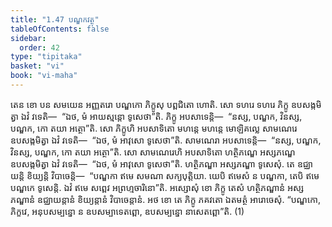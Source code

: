 ```yaml
---
title: "1.47 បណ្ឌកវត្ថុ"
tableOfContents: false
sidebar:
  order: 42
type: "tipitaka"
basket: "vi"
book: "vi-maha"
---
```



<DynamicBreadcrumb />

<Division number="109" book="vi-maha">

<Paragraph number="482" book="vi-maha">
តេន ខោ បន សមយេន អញ្ញតរោ បណ្ឌកោ ភិក្ខូសុ បព្ពជិតោ ហោតិ. សោ ទហរេ ទហរេ ភិក្ខូ ឧបសង្កមិត្វា ឯវំ វទេតិ—  “ឯថ, មំ អាយស្មន្តោ ទូសេថា”តិ. ភិក្ខូ អបសាទេន្តិ—  “នស្ស, បណ្ឌក, វិនស្ស, បណ្ឌក, កោ តយា អត្ថោ”តិ. សោ ភិក្ខូហិ អបសាទិតោ មហន្តេ មហន្តេ មោឡិគល្លេ សាមណេរេ ឧបសង្កមិត្វា ឯវំ វទេតិ—  “ឯថ, មំ អាវុសោ ទូសេថា”តិ. សាមណេរា អបសាទេន្តិ—  “នស្ស, បណ្ឌក, វិនស្ស, បណ្ឌក, កោ តយា អត្ថោ”តិ. សោ សាមណេរេហិ អបសាទិតោ ហត្ថិភណ្ឌេ អស្សភណ្ឌេ ឧបសង្កមិត្វា ឯវំ វទេតិ—  “ឯថ, មំ អាវុសោ ទូសេថា”តិ. ហត្ថិភណ្ឌា អស្សភណ្ឌា ទូសេសុំ. តេ ឧជ្ឈាយន្តិ ខិយ្យន្តិ វិបាចេន្តិ—  “បណ្ឌកា ឥមេ សមណា សក្យបុត្តិយា. យេបិ ឥមេសំ ន បណ្ឌកា, តេបិ ឥមេ បណ្ឌកេ ទូសេន្តិ. ឯវំ ឥមេ សព្ពេវ អព្រហ្មចារិនោ”តិ. អស្សោសុំ ខោ ភិក្ខូ តេសំ ហត្ថិភណ្ឌានំ អស្សភណ្ឌានំ ឧជ្ឈាយន្តានំ ខិយ្យន្តានំ វិបាចេន្តានំ. អថ ខោ តេ ភិក្ខូ ភគវតោ ឯតមត្ថំ អារោចេសុំ. “បណ្ឌកោ, ភិក្ខវេ, អនុបសម្បន្នោ ន ឧបសម្បាទេតព្ពោ, ឧបសម្បន្នោ នាសេតព្ពោ”តិ. (1)
</Paragraph>
</Division>